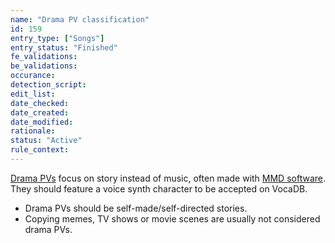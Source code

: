 ```yaml
---
name: "Drama PV classification"
id: 159
entry_type: ["Songs"]
entry_status: "Finished"
fe_validations:
be_validations:
occurance:
detection_script:
edit_list:
date_checked:
date_created:
date_modified:
rationale:
status: "Active"
rule_context:
---
```


[Drama PVs](https://vocadb.net/T/104/drama-pv) focus on story instead of music, often made with [MMD software](http://vocadb.net/T/275/mmd). They should feature a voice synth character to be accepted on VocaDB.

- Drama PVs should be self-made/self-directed stories.
- Copying memes, TV shows or movie scenes are usually not considered drama PVs.